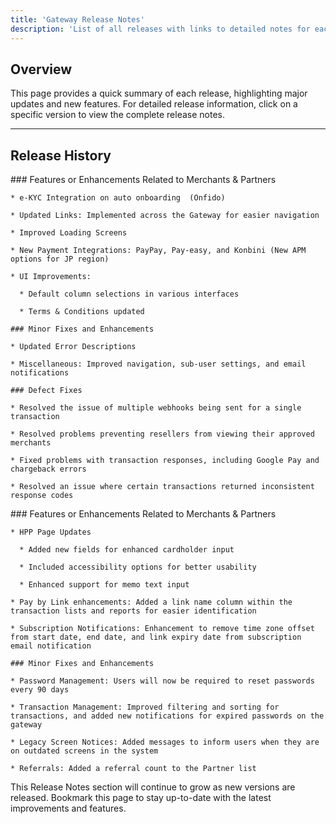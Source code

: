 ```yaml
---
title: 'Gateway Release Notes'
description: 'List of all releases with links to detailed notes for each version.'
---
```


## **Overview**

This page provides a quick summary of each release, highlighting major updates and new features. For detailed release information, click on a specific version to view the complete release notes.

***

## **Release History**

<Update label="2024-12-03" description="Release 20">
  <div style={{ fontSize: '12px', lineHeight: '1.1' }}>
    ### Features or Enhancements Related to Merchants & Partners

    * e-KYC Integration on auto onboarding  (Onfido)

    * Updated Links: Implemented across the Gateway for easier navigation

    * Improved Loading Screens

    * New Payment Integrations: PayPay, Pay-easy, and Konbini (New APM options for JP region)

    * UI Improvements:

      * Default column selections in various interfaces

      * Terms & Conditions updated

    ### Minor Fixes and Enhancements

    * Updated Error Descriptions

    * Miscellaneous: Improved navigation, sub-user settings, and email notifications

    ### Defect Fixes

    * Resolved the issue of multiple webhooks being sent for a single transaction

    * Resolved problems preventing resellers from viewing their approved merchants

    * Fixed problems with transaction responses, including Google Pay and chargeback errors

    * Resolved an issue where certain transactions returned inconsistent response codes
  </div>
</Update>

<Update label="2024-10-01" description="Release 19">
  <div style={{ fontSize: '12px', lineHeight: '1.1' }}>
    ### Features or Enhancements Related to Merchants & Partners

    * HPP Page Updates

      * Added new fields for enhanced cardholder input

      * Included accessibility options for better usability

      * Enhanced support for memo text input

    * Pay by Link enhancements: Added a link name column within the transaction lists and reports for easier identification

    * Subscription Notifications: Enhancement to remove time zone offset from start date, end date, and link expiry date from subscription email notification

    ### Minor Fixes and Enhancements

    * Password Management: Users will now be required to reset passwords every 90 days

    * Transaction Management: Improved filtering and sorting for transactions, and added new notifications for expired passwords on the gateway

    * Legacy Screen Notices: Added messages to inform users when they are on outdated screens in the system

    * Referrals: Added a referral count to the Partner list
  </div>
</Update>

<Note>
  This Release Notes section will continue to grow as new versions are released. Bookmark this page to stay up-to-date with the latest improvements and features.
</Note>